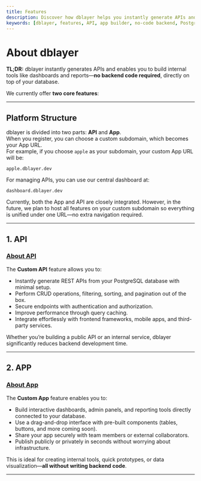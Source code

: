 ```yaml
---
title: Features
description: Discover how dblayer helps you instantly generate APIs and build internal tools without writing backend code.
keywords: [dblayer, features, API, app builder, no-code backend, PostgreSQL API, internal tools]
---
```


# About dblayer

**TL;DR:** dblayer instantly generates APIs and enables you to build internal tools like dashboards and reports—**no backend code required**, directly on top of your database.

We currently offer **two core features**:

---

## Platform Structure

dblayer is divided into two parts: **API** and **App**.  
When you register, you can choose a custom subdomain, which becomes your App URL.  
For example, if you choose `apple` as your subdomain, your custom App URL will be:

```
apple.dblayer.dev
```

For managing APIs, you can use our central dashboard at:

```
dashboard.dblayer.dev
```

Currently, both the App and API are closely integrated. However, in the future, we plan to host all features on your custom subdomain so everything is unified under one URL—no extra navigation required.

---

## 1. API

### [About API](/docs/features/api)
The **Custom API** feature allows you to:

- Instantly generate REST APIs from your PostgreSQL database with minimal setup.
- Perform CRUD operations, filtering, sorting, and pagination out of the box.
- Secure endpoints with authentication and authorization.
- Improve performance through query caching.
- Integrate effortlessly with frontend frameworks, mobile apps, and third-party services.

Whether you’re building a public API or an internal service, dblayer significantly reduces backend development time.

---

## 2. APP

### [About App](/docs/features/app)
The **Custom App** feature enables you to:

- Build interactive dashboards, admin panels, and reporting tools directly connected to your database.
- Use a drag-and-drop interface with pre-built components (tables, buttons, and more coming soon).
- Share your app securely with team members or external collaborators.
- Publish publicly or privately in seconds without worrying about infrastructure.

This is ideal for creating internal tools, quick prototypes, or data visualization—**all without writing backend code**.

---

<CardGrid>
  <Card
    subtitle="Custom API"
    title="API"
    description="Generate secure, production-ready APIs from your PostgreSQL database instantly—no backend code required."
    href="/docs/features/api"
    external={false}
  />
  <Card
    subtitle="Custom App"
    title="APP"
    description="Build and deploy powerful internal tools, dashboards, and reports directly connected to your database."
    href="/docs/features/app"
    external={false}
  />
</CardGrid>
